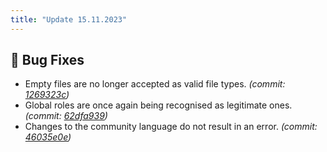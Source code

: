 ```yaml
---
title: "Update 15.11.2023"
---
```



<Releases server="2.7.1" serverNew frontend="1.6.1" frontendNew/>

## 🐞 Bug Fixes

* Empty files are no longer accepted as valid file types. *(commit:* [*1269323c*](https://github.com/Alf-Melmac/slotbotServer/commit/1269323cb46368a1744399b9509a56855a69926f)*)*
* Global roles are once again being recognised as legitimate ones. *(commit:* [*62dfa939*](https://github.com/Alf-Melmac/slotbotServer/commit/62dfa939fba55f89e80ee3923375a5c5a0fc528f)*)*
* Changes to the community language do not result in an error. *(commit:* [*46035e0e*](https://github.com/Alf-Melmac/slotbot-frontend/commit/46035e0e95ebde0c82df6b02d8c8dacfc29ca3b9)*)*
